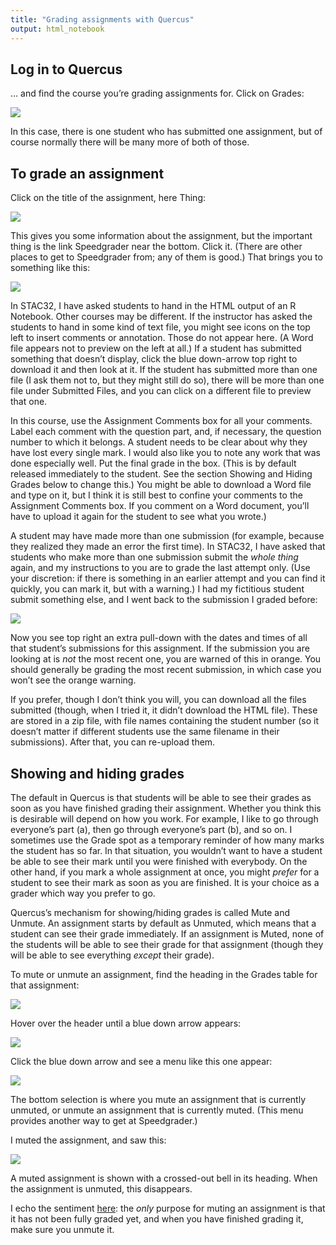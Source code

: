 ```yaml
---
title: "Grading assignments with Quercus"
output: html_notebook
---
```


## Log in to Quercus

... and find the course you're grading assignments for. Click on Grades:

![](Screenshot_2018-07-05_16-09-21.png)

In this case, there is one student who has submitted one assignment, but of course normally there will be many more of both of those.

## To grade an assignment

Click on the title of the assignment, here Thing:

![](Screenshot_2018-07-05_16-11-58.png)

This gives you some information about the assignment, but the important thing is the link Speedgrader near the bottom. Click it. (There are other places to get to Speedgrader from; any of them is good.)
That brings you to something like this:

![](Screenshot_2018-07-05_16-30-52.png)

In STAC32, I have asked students to hand in the HTML output of an R Notebook. Other courses may be different. If the instructor has asked the students to hand in some kind of text file, you might see icons on the top left to insert comments or annotation. Those do not appear here. (A Word file appears not to preview on the left at all.) If a student has submitted something that doesn't display, click the blue down-arrow top right to download it and then look at it. If the student has submitted more than one file (I ask them not to, but they might still do so), there will be more than one file under Submitted Files, and you can click on a different file to preview that one.

In this course, use the Assignment Comments box for all your comments. Label each comment with the question part, and, if necessary, the question number to which it belongs. A student needs to be clear about why they have lost every single mark. I would also like you to note any work that was done especially well. Put the final grade in the box. (This is by default released immediately to the student. See the section Showing and Hiding Grades below to change this.) You might be able to download a Word file and type on it, but I think it is still best to confine your comments to the Assignment Comments box. If you comment on a Word document, you'll have to upload it again for the student to see what you wrote.)

A student may have made more than one submission (for example, because they realized they made an error the first time). In STAC32, I have asked that students who make more than one submission submit the *whole thing* again, and my instructions to you are to grade the last attempt only. (Use your discretion: if there is something in an earlier attempt and you can find it quickly, you can mark it, but with a warning.)
I had my fictitious student submit something else, and I went back to the submission I graded before:

![](Screenshot_2018-07-05_16-51-20.png)

Now you see top right an extra pull-down with the dates and times of all that student's submissions for this assignment. If the submission you are looking at is *not* the most recent one, you are warned of this in orange. You should generally be grading the most recent submission, in which case you won't see the orange warning.

If you prefer, though I don't think you will, you can download all the files submitted (though, when I tried it, it didn't download the HTML file). These are stored in a zip file, with file names containing the student number (so it doesn't matter if different students use the same filename in their submissions). After that, you can re-upload them.

## Showing and hiding grades

The default in Quercus is that students will be able to see their grades as soon as you have finished grading their assignment. Whether you think this is desirable will depend on how you work. For example, I like to go through everyone's part (a), then go through everyone's part (b), and so on. I sometimes use the Grade spot as a temporary reminder of how many marks the student has so far. In that situation, you wouldn't want to have a student be able to see their mark until you were finished with everybody. On the other hand, if you mark a whole assignment at once, you might *prefer* for a student to see their mark as soon as you are finished. It is your choice as a grader which way you prefer to go.

Quercus's mechanism for showing/hiding grades is called Mute and Unmute. An assignment starts by default as Unmuted, which means that a student can see their grade immediately. If an assignment is Muted, none of the students will be able to see their grade for that assignment (though they will be able to see everything *except* their grade).

To mute or unmute an assignment, find the heading in the Grades table for that assignment:

![](Screenshot_2018-08-10_12-59-09.png)

Hover over the header until a blue down arrow appears:

![](Screenshot_2018-08-10_13-07-52.png)

Click the blue down arrow and see a menu like this one appear:

![](Screenshot_2018-08-10_13-10-27.png)

The bottom selection is where you mute an assignment that is currently unmuted, or unmute an assignment that is currently muted. (This menu provides another way to get at Speedgrader.)

I muted the assignment, and saw this:

![](Screenshot_2018-08-10_13-14-18.png)

A muted assignment is shown with a crossed-out bell in its heading. When the assignment is unmuted, this disappears.

I echo the sentiment [here](https://community.canvaslms.com/docs/DOC-12961-4152724339): the *only* purpose for muting an assignment is that it has not been fully graded yet, and when you have finished grading it, make sure you unmute it.